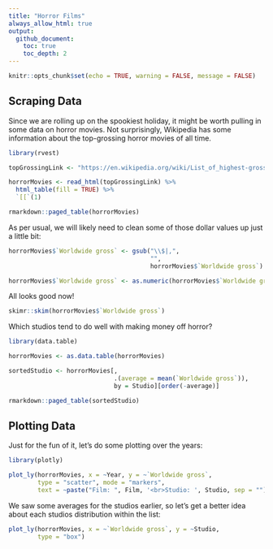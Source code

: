 ```yaml
---
title: "Horror Films"
always_allow_html: true
output:
  github_document:
    toc: true
    toc_depth: 2
---
```


```r
knitr::opts_chunk$set(echo = TRUE, warning = FALSE, message = FALSE)
```

## Scraping Data

Since we are rolling up on the spookiest holiday, it might be worth pulling in some data on horror movies. Not surprisingly, Wikipedia has some information about the top-grossing horror movies of all time.

```r
library(rvest)

topGrossingLink <- "https://en.wikipedia.org/wiki/List_of_highest-grossing_horror_films"

horrorMovies <- read_html(topGrossingLink) %>% 
  html_table(fill = TRUE) %>% 
  `[[`(1)

rmarkdown::paged_table(horrorMovies)
```

As per usual, we will likely need to clean some of those dollar values up just a little bit:

```r
horrorMovies$`Worldwide gross` <- gsub("\\$|,", 
                                       "", 
                                       horrorMovies$`Worldwide gross`)

horrorMovies$`Worldwide gross` <- as.numeric(horrorMovies$`Worldwide gross`)
```

All looks good now!

```r
skimr::skim(horrorMovies$`Worldwide gross`)
```

Which studios tend to do well with making money off horror?

```r
library(data.table)

horrorMovies <- as.data.table(horrorMovies)

sortedStudio <- horrorMovies[, 
                             .(average = mean(`Worldwide gross`)), 
                             by = Studio][order(-average)]

rmarkdown::paged_table(sortedStudio)
```


## Plotting Data

Just for the fun of it, let's do some plotting over the years:

```r
library(plotly)

plot_ly(horrorMovies, x = ~Year, y = ~`Worldwide gross`,
        type = "scatter", mode = "markers",
        text = ~paste("Film: ", Film, '<br>Studio: ', Studio, sep = ""))
```

We saw some averages for the studios earlier, so let's get a better idea about each studios distribution within the list:

```r
plot_ly(horrorMovies, x = ~`Worldwide gross`, y = ~Studio, 
        type = "box")
```

